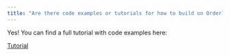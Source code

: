 ```yaml
---
title: "Are there code examples or tutorials for how to build on Orderly?"
---
```


Yes! You can find a full tutorial with code examples here:

[Tutorial](/build-on-orderly/building-on-near/tutorial)